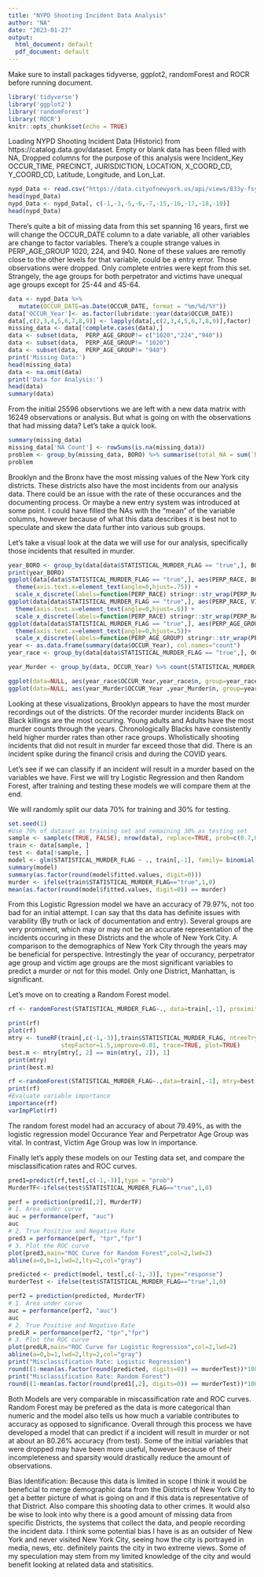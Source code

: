 ---
title: "NYPD Shooting Incident Data Analysis"
author: "NA"
date: "2023-01-27"
output:
  html_document: default
  pdf_document: default
---
Make sure to install packages tidyverse, ggplot2, randomForest and ROCR before running document.

```{r setup, include=FALSE}
library('tidyverse')
library('ggplot2')
library('randomForest')
library('ROCR')
knitr::opts_chunk$set(echo = TRUE)
```


Loading NYPD Shooting Incident Data (Historic) from https://catalog.data.gov/dataset. Empty or blank data has been filled with NA, Dropped columns for the purpose of this analysis were Incident_Key OCCUR_TIME, PRECINCT, JURISDICTION, LOCATION, X_COORD_CD, Y_COORD_CD, Latitude, Longitude, and Lon_Lat. 

```{r Load Data: NYPD Shooting Incidents, message=FALSE, warning=FALSE}
nypd_Data <- read.csv("https://data.cityofnewyork.us/api/views/833y-fsy8/rows.csv", na.strings = "")
head(nypd_Data)
nypd_Data <- nypd_Data[, c(-1,-3,-5,-6,-7,-15,-16,-17,-18,-19)]
head(nypd_Data)
```

There's quite a bit of missing data from this set spanning 16 years, first we will change the OCCUR_DATE column to a date variable, all other variables are change to factor variables. There's a couple strange values in PERP_AGE_GROUP 1020, 224, and 940. None of these values are remotly close to the other levels for that variable, could be a entry error. Those observations were dropped. Only complete entries were kept from this set. Strangely, the age groups for both perpetrator and victims have unequal age groups except for 25-44 and 45-64.  

```{r Cleaning and Initial Analysis, echo=FALSE, message=FALSE, warning=FALSE}
data <- nypd_Data %>%
   mutate(OCCUR_DATE=as.Date(OCCUR_DATE, format = "%m/%d/%Y"))
data['OCCUR_Year']<- as.factor(lubridate::year(data$OCCUR_DATE))
data[,c(2,3,4,5,6,7,8,9)] <- lapply(data[,c(2,3,4,5,6,7,8,9)],factor)
missing_data <- data[!complete.cases(data),]
data <- subset(data,  PERP_AGE_GROUP!= c("1020","224","940"))
data <- subset(data,  PERP_AGE_GROUP!= "1020")
data <- subset(data,  PERP_AGE_GROUP!= "940")
print('Missing Data:')
head(missing_data)
data <- na.omit(data)
print('Data for Analysis:')
head(data)
summary(data)

```

From the initial 25596 observtions we are left with a new data matrix with 16249 observations or analysis. But what is going on with the observations that had missing data? Let's take a quick look.


```{r Missing Data Analysis, echo=FALSE, message=FALSE, warning=FALSE}
summary(missing_data)
missing_data['NA Count'] <- rowSums(is.na(missing_data))
problem <- group_by(missing_data, BORO) %>% summarise(total_NA = sum(`NA Count`))
problem
```
Brooklyn and the Bronx have the most missing values of the New York city districts. These districts also have the most incidents from our analysis data. There could be an issue with the rate of these occurances and the documenting process. Or maybe a new entry system was introduced at some point. I could have filled the NAs with the "mean" of the variable columns, however because of what this data describes it is best not to speculate and skew the data further into various sub groups. 

Let's take a visual look at the data we will use for our analysis, specifically those incidents that resulted in murder. 

```{r Data Visualizations, echo=FALSE, message=FALSE, warning=FALSE, fig.align = "center",out.width = '70%'}
year_BORO <- group_by(data[data$STATISTICAL_MURDER_FLAG == "true",], BORO) %>% count(BORO)
print(year_BORO)
ggplot(data[data$STATISTICAL_MURDER_FLAG == "true",], aes(PERP_RACE, BORO)) + geom_bin2d() +
  theme(axis.text.x=element_text(angle=0,hjust=.75)) +
  scale_x_discrete(labels=function(PERP_RACE) stringr::str_wrap(PERP_RACE, width=5)) + ggtitle('Murder Counts by District and Perpetrator Race') + xlab('Perpetrator Race') + ylab('District')
ggplot(data[data$STATISTICAL_MURDER_FLAG == "true",], aes(PERP_RACE, VIC_RACE)) + geom_bin2d(binwidth=35)+
  theme(axis.text.x=element_text(angle=0,hjust=.6)) +
  scale_x_discrete(labels=function(PERP_RACE) stringr::str_wrap(PERP_RACE, width=3))+ ggtitle('Murder Counts by Victim Race and Perpetrator Race') + xlab('Perpetrator Race') + ylab('Victim Race')
ggplot(data[data$STATISTICAL_MURDER_FLAG == "true",], aes(PERP_AGE_GROUP, as.factor(OCCUR_Year))) + geom_bin2d(binwidth=35) +
  theme(axis.text.x=element_text(angle=0,hjust=.5))+
  scale_x_discrete(labels=function(PERP_AGE_GROUP) stringr::str_wrap(PERP_AGE_GROUP, width=3))+ ggtitle('Murder Counts by Year and Perpetrator Age Group') + xlab('Year') + ylab('Perpetrator Age Group')
year <- as.data.frame(summary(data$OCCUR_Year), col.names="count")
year_race <- group_by(data[data$STATISTICAL_MURDER_FLAG == "true",], OCCUR_Year) %>% count(PERP_RACE)

year_Murder <- group_by(data, OCCUR_Year) %>% count(STATISTICAL_MURDER_FLAG)

ggplot(data=NULL, aes(year_race$OCCUR_Year,year_race$n, group=year_race$PERP_RACE), col=year_race$PERP_RACE) + geom_line(aes(linetype="solid", color=factor(year_race$PERP_RACE))) + geom_point(aes(colour=factor(year_race$PERP_RACE)))+ ggtitle('Murder Counts Through the Years by Perpetrator Race') + xlab('Year') + ylab('Murder Counts')+ labs(col = "Perpetrator Race") +guides(linetype = "none")
ggplot(data=NULL, aes(year_Murder$OCCUR_Year ,year_Murder$n, group=year_Murder$STATISTICAL_MURDER_FLAG)) + geom_line(aes(linetype="solid", color=factor(year_Murder$STATISTICAL_MURDER_FLAG))) + geom_point(aes(colour=factor(year_Murder$STATISTICAL_MURDER_FLAG))) + ggtitle('Murder and Incident Counts Through the Years') + xlab('Year') + ylab('Murder and Incident Counts')+ labs(col = "Incident Resulted in Murder") + guides(linetype = "none")
```



Looking at these visualizations, Brooklyn appears to have the most murder recordings out of the districts. Of the recorder murder incidents Black on Black killings are the most occuring. Young adults and Adults have the most murder counts through the years. Chronologically Blacks have consistently held higher murder rates than other race groups. Wholistically shooting incidents that did not result in murder far exceed those that did. There is an incident spike during the financil crisis and during the COVID years.


Let's see if we can classify if an incident will result in a murder based on the variables we have. 
First we will try Logistic Regression and then Random Forest, after training and testing these models we will compare them at the end. 

We will randomly split our data 70% for training and 30% for testing. 

```{r Model Creation and Training: Logistic Regression, echo=FALSE, message=FALSE, warning=FALSE}
set.seed(1)
#Use 70% of dataset as training set and remaining 30% as testing set
sample <- sample(c(TRUE, FALSE), nrow(data), replace=TRUE, prob=c(0.7,0.3))
train <- data[sample, ]
test <- data[!sample, ] 
model <- glm(STATISTICAL_MURDER_FLAG ~ ., train[,-1], family= binomial(link= 'logit') )
summary(model)
summary(as.factor(round(model$fitted.values, digit=0)))
murder <- ifelse(train$STATISTICAL_MURDER_FLAG=="true",1,0)
mean(as.factor(round(model$fitted.values, digit=0)) == murder)
```
From this Logistic Rgression model we have an accuracy of 79.97%, not too bad for an initial attempt. I can say that ths data has definite issues with varability (By truth or lack of documentation and entry). Several groups are very prominent, which may or may not be an accurate representation of  the incidents occuring in these Districts and the whole of New York City. A comparison to the demographics of New York City through the years may be beneficial for perspective. Intrestingly the year of occurancy, perpetrator age group and victim age groups are the most significant variables to predict a murder or not for this model. Only one District, Manhattan, is significant.   

Let's move on to creating a Random Forest model. 

```{r Model Creation Continued: Random Forest, echo=FALSE, message=FALSE, warning=FALSE}

rf <- randomForest(STATISTICAL_MURDER_FLAG~., data=train[,-1], proximity=TRUE)

```
```{r Finding the best number of features at each split, echo=FALSE, message=FALSE, warning=FALSE}
print(rf)
plot(rf)
mtry <- tuneRF(train[,c(-1,-3)],train$STATISTICAL_MURDER_FLAG, ntreeTry=500,
               stepFactor=1.5,improve=0.01, trace=TRUE, plot=TRUE)
best.m <- mtry[mtry[, 2] == min(mtry[, 2]), 1]
print(mtry)
print(best.m)
```


```{r Apply Best mtry to RF Model, echo=FALSE, message=FALSE, warning=FALSE}
rf <-randomForest(STATISTICAL_MURDER_FLAG~.,data=train[,-1], mtry=best.m, importance=TRUE,ntree=500)
print(rf)
#Evaluate variable importance
importance(rf)
varImpPlot(rf)
```

The random forest model had an accuracy of about 79.49%, as with the logistic regression model Occurance Year and  Perpetrator Age Group was vital. In contrast, Victim Age Group was low in importance. 

Finally let's apply these models on our Testing data set, and compare the misclassification rates and ROC curves. 
```{r Random Forest ROC, echo=FALSE, message=FALSE, warning=FALSE}
pred1=predict(rf,test[,c(-1,-3)],type = "prob")
MurderTF<-ifelse(test$STATISTICAL_MURDER_FLAG=="true",1,0)

perf = prediction(pred1[,2], MurderTF)
# 1. Area under curve
auc = performance(perf, "auc")
auc
# 2. True Positive and Negative Rate
pred3 = performance(perf, "tpr","fpr")
# 3. Plot the ROC curve
plot(pred3,main="ROC Curve for Random Forest",col=2,lwd=2)
abline(a=0,b=1,lwd=2,lty=2,col="gray")
```


```{r Logistic Regression ROC, echo=FALSE, message=FALSE, warning=FALSE}
predicted <- predict(model, test[,c(-1,-3)], type="response")
murderTest <- ifelse(test$STATISTICAL_MURDER_FLAG=="true",1,0)

perf2 = prediction(predicted, MurderTF)
# 1. Area under curve
auc = performance(perf2, "auc")
auc
# 2. True Positive and Negative Rate
predLR = performance(perf2, "tpr","fpr")
# 3. Plot the ROC curve
plot(predLR,main="ROC Curve for Logistic Regression",col=2,lwd=2)
abline(a=0,b=1,lwd=2,lty=2,col="gray")
print("Misclassification Rate: Logistic Regression")
round((1-mean(as.factor(round(predicted, digits=0)) == murderTest))*100,digits=2)
print("Misclassification Rate: Random Forest")
round((1-mean(as.factor(round(pred1[,2], digits=0)) == murderTest))*100,digits=2)
```

Both Models are very comparable in miscassification rate and ROC curves. Random Forest may be prefered as the data is more categorical than numeric and the model also tells us how much a variable contributes to accuracy as opposed to significance. Overall through this process we have developed a model that can predict if a incident will result in murder or not at about an 80.26% accuracy (from test). Some of the initial variables that were dropped may have been more useful, however because of their incompleteness and sparsity would drastically reduce the amount of observations.   

Bias Identification:
Because this data is limited in scope I think it would be beneficial to merge demographic data from the Districts of New York City to get a better picture of what is going on and if this data is representative of that District. Also compare this shooting data to other crimes. It would also be wise to look into why there is a good amount of missing data from specific Districts, the systems that collect the data, and people recording the incident data. I think some potential bias I have is as an outsider of New York and never visited New York City, seeing how the city is portrayed in media, news, etc. definitely paints the city in two extreme views. Some of my speculation may stem from my limited knowledge of the city and would benefit looking at related data and statisitics.  
